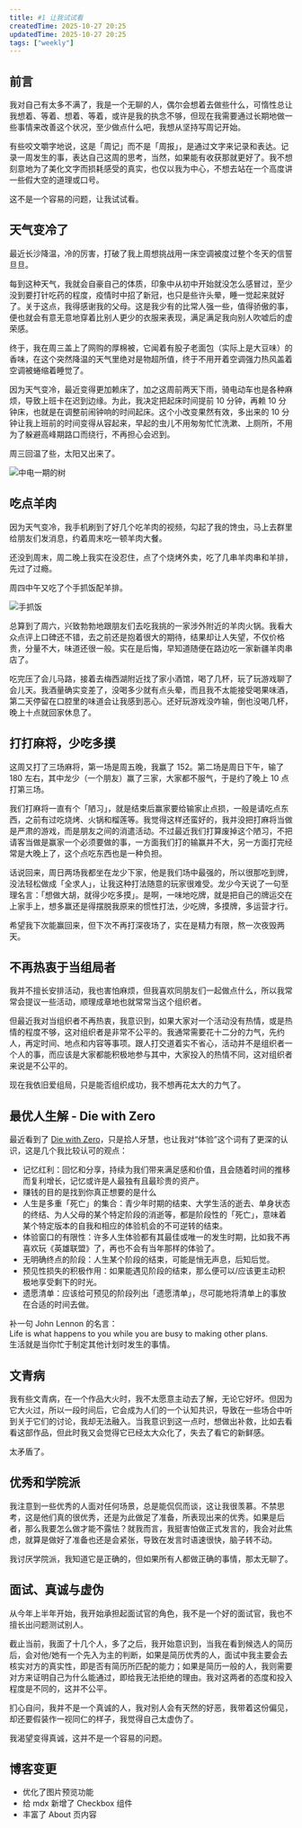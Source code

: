 ```yaml
---
title: #1 让我试试看
createdTime: 2025-10-27 20:25
updatedTime: 2025-10-27 20:25
tags: ["weekly"]
---
```


## 前言

我对自己有太多不满了，我是一个无聊的人，偶尔会想着去做些什么，可惰性总让我想着、等着、想着、等着，或许是我的执念不够，但现在我需要通过长期地做一些事情来改善这个状况，至少做点什么吧，我想从坚持写周记开始。

有些咬文嚼字地说，这是「周记」而不是「周报」，是通过文字来记录和表达。记录一周发生的事，表达自己这周的思考，当然，如果能有收获那就更好了。我不想刻意地为了美化文字而损耗感受的真实，也仅以我为中心，不想去站在一个高度讲一些假大空的道理或口号。

这不是一个容易的问题，让我试试看。

## 天气变冷了

最近长沙降温，冷的厉害，打破了我上周想挑战用一床空调被度过整个冬天的信誓旦旦。

每到这种天气，我就会自豪自己的体质，印象中从初中开始就没怎么感冒过，至少没到要打针吃药的程度，疫情时中招了新冠，也只是些许头晕，睡一觉起来就好了。关于这点，我得感谢我的父母。这是我少有的比常人强一些，值得骄傲的事，便也就会有意无意地穿着比别人更少的衣服来表现，满足满足我向别人吹嘘后的虚荣感。

终于，我在周三盖上了网购的厚棉被，它闻着有股子老面包（实际上是大豆味）的香味，在这个突然降温的天气里绝对是物超所值，终于不用开着空调强力热风盖着空调被蜷缩着睡觉了。

因为天气变冷，最近变得更加赖床了，加之这周前两天下雨，骑电动车也是各种麻烦，导致上班卡在迟到边缘。为此，我决定把起床时间提前 10 分钟，再赖 10 分钟床，也就是在调整前闹钟响的时间起床。这个小改变果然有效，多出来的 10 分钟让我上班前的时间变得从容起来，早起的虫儿不用匆匆忙忙洗漱、上厕所，不用为了躲避高峰期路口而绕行，不再担心会迟到。

周三回温了些，太阳又出来了。

<Image src="/assets/posts/weekly_1_中电一期的树.webp" alt="中电一期的树" />

## 吃点羊肉

因为天气变冷，我手机刷到了好几个吃羊肉的视频，勾起了我的馋虫，马上去群里给朋友们发消息，约着周末吃一顿羊肉大餐。

还没到周末，周二晚上我实在没忍住，点了个烧烤外卖，吃了几串羊肉串和羊排，先过了过瘾。

周四中午又吃了个手抓饭配羊排。

<Image src="/assets/posts/weekly_1_手抓饭.webp" alt="手抓饭" />

总算到了周六，兴致勃勃地跟朋友们去吃我挑的一家涉外附近的羊肉火锅。我看大众点评上口碑还不错，去之前还是抱着很大的期待，结果却让人失望，不仅价格贵，分量不大，味道还很一般。实在是后悔，早知道随便在路边吃一家新疆羊肉串店了。

吃完压了会儿马路，接着去梅西湖附近找了家小酒馆，喝了几杯，玩了玩游戏聊了会儿天。我酒量确实变差了，没喝多少就有点头晕，而且我不太能接受喝果味酒，第二天停留在口腔里的味道会让我感到恶心。还好玩游戏没咋输，倒也没喝几杯，晚上十点就回家休息了。

## 打打麻将，少吃多摸

这周又打了三场麻将，第一场是周五晚，我赢了 152。第二场是周日下午，输了 180 左右，其中龙少（一个朋友）赢了三家，大家都不服气，于是约了晚上 10 点打第三场。

我们打麻将一直有个「陋习」，就是结束后赢家要给输家止点损，一般是请吃点东西，之前有过吃烧烤、火锅和榴莲等。我觉得这样还蛮好的，我并没把打麻将当做是严肃的游戏，而是朋友之间的消遣活动。不过最近我们打算废掉这个陋习，不把请客当做是赢家一个必须要做的事，一方面我们打的输赢并不大，另一方面打完经常是大晚上了，这个点吃东西也是一种负担。

话说回来，周日两场我都坐在龙少下家，他是我们场中最强的，所以很那吃到牌，没法轻松做成「全求人」，让我这种打法随意的玩家很难受。龙少今天说了一句至理名言：「想做大胡，就得少吃多摸」。是啊，一味地吃牌，就是把自己的牌运交在上家手上，想多赢还是得摆脱我原来的惯性打法，少吃牌，多摸牌，多运营才行。

希望我下次能赢回来，但下次不再打深夜场了，实在是精力有限，熬一次夜毁两天。

## 不再热衷于当组局者

我并不擅长安排活动，我也害怕麻烦，但我喜欢同朋友们一起做点什么，所以我常常会提议一些活动，顺理成章地也就常常当这个组织者。

但最近我对当组织者不再热衷，我意识到，如果大家对一个活动没有热情，或是热情的程度不够，这对组织者是非常不公平的。我通常需要花十二分的力气，先约人，再定时间、地点和内容等事项。跟人打交道着实不省心，活动并不是组织者一个人的事，而应该是大家都能积极地参与其中，大家投入的热情不同，这对组织者来说是不公平的。

现在我依旧爱组局，只是能否组织成功，我不想再花太大的力气了。

## 最优人生解 - Die with Zero

最近看到了 [Die with Zero](https://ssshooter.com/die-with-zero/)，只是拾人牙慧，也让我对“体验”这个词有了更深的认识，这是几个我比较认可的观点：

- 记忆红利：回忆和分享，持续为我们带来满足感和价值，且会随着时间的推移而复利增长，记忆或许是人最独有且最珍贵的资产。
- 赚钱的目的是找到你真正想要的是什么
- 人生是多重「死亡」的集合：青少年时期的结束、大学生活的逝去、单身状态的终结、为人父母的某个特定阶段的消逝等，都是阶段性的「死亡」，意味着某个特定版本的自我和相应的体验机会的不可逆转的结束。
- 体验窗口的有限性：许多人生体验都有其最佳或唯一的发生时期，比如我不再喜欢玩《英雄联盟》了，再也不会有当年那样的体验了。
- 无明确终点的阶段：人生某个阶段的结束，可能是悄无声息，后知后觉。
- 预见性损失的积极作用：如果能遇见阶段的结束，那么便可以/应该更主动积极地享受剩下的时光。
- 遗愿清单：应该给可预见的阶段列出「遗愿清单」，尽可能地将清单上的事放在合适的时间去做。

补一句 John Lennon 的名言：  
Life is what happens to you while you are busy to making other plans.  
生活就是当你忙于制定其他计划时发生的事情。

## 文青病

我有些文青病，在一个作品大火时，我不太愿意主动去了解，无论它好坏。但因为它大火过，所以一段时间后，它会成为人们的一个认知共识，导致在一些场合中听到关于它们的讨论，我却无法融入。当我意识到这一点时，想做出补救，比如去看看这部作品，但此时我又会觉得它已经太大众化了，失去了看它的新鲜感。

太矛盾了。

## 优秀和学院派

我注意到一些优秀的人面对任何场景，总是能侃侃而谈，这让我很羡慕。不禁思考，这是他们真的很优秀，还是为此做足了准备，所表现出来的优秀。如果是后者，那么我要怎么做才能不露怯？就我而言，我挺害怕做正式发言的，我会对此焦虑，就算是做好了准备也还是会紧张，导致在发言时语速很快，脑子转不动。

我讨厌学院派，我知道它是正确的，但如果所有人都做正确的事情，那太无聊了。

## 面试、真诚与虚伪

从今年上半年开始，我开始承担起面试官的角色，我不是一个好的面试官，我也不擅长出问题测试别人。

截止当前，我面了十几个人，多了之后，我开始意识到，当我在看到候选人的简历后，会对他/她有一个先入为主的判断，如果是简历优秀的人，面试中我主要会去核实对方的真实性，即是否有简历所匹配的能力；如果是简历一般的人，我则需要对方来证明自己为什么能通过，即给我无法拒绝的理由。我对这两者的态度和投入程度是不同的，这并不公平。

扪心自问，我并不是一个真诚的人，我对别人会有天然的好恶，我带着这份偏见，却还要假装作一视同仁的样子，我觉得自己太虚伪了。

我渴望变得真诚，这并不是一个容易的问题。

## 博客变更

- 优化了图片预览功能
- 给 mdx 新增了 Checkbox 组件
- 丰富了 <Link href="/">About</Link> 页内容
